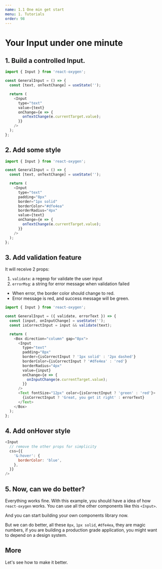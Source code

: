 ```yaml
---
name: 1.1 One min get start
menu: 1. Tutorials
order: 98
---
```



# Your Input under one minute

## 1. Build a controlled Input.

```javascript
import { Input } from 'react-oxygen';

const GeneralInput = () => {
  const [text, onTextChange] = useState('');

  return (
    <Input
      type="text"
      value={text}
      onChange={e => {
        onTextChange(e.currentTarget.value);
      }}
    />
  );
};
```

## 2. Add some style

```javascript
import { Input } from 'react-oxygen';

const GeneralInput = () => {
  const [text, onTextChange] = useState('');

  return (
    <Input
      type="text"
      padding="8px"
      border="1px solid"
      borderColor="#dfe4ea"
      borderRadius="4px"
      value={text}
      onChange={e => {
        onTextChange(e.currentTarget.value);
      }}
    />
  );
};
```

## 3. Add validation feature

It will receive 2 props:

1. `validate`: a regexp for validate the user input
2. `errorMsg`: a string for error message when validation failed

- When error, the border color should change to red.<br/>
- Error message is red, and success message will be green.

```javascript
import { Input } from 'react-oxygen';

const GeneralInput = ({ validate, errorText }) => {
  const [input, onInputChange] = useState('');
  const isCorrectInput = input && validate(text);

  return (
    <Box direction="column" gap="8px">
      <Input
        type="text"
        padding="8px"
        border={isCorrectInput ? '1px solid' : '2px dashed'}
        borderColor={isCorrectInput ? '#dfe4ea' : 'red'}
        borderRadius="4px"
        value={input}
        onChange={e => {
          onInputChange(e.currentTarget.value);
        }}
      />
      <Text fontSize="12px" color={isCorrectInput ? 'green' : 'red'}>
        {isCorrectInput ? 'Great, you get it right' : errorText}
      </Text>
    </Box>
  );
};
```

## 4. Add onHover style

```javascript
<Input
  // remove the other props for simplicity
  css={{
    '&:hover': {
      borderColor: 'blue',
    },
  }}
/>
```

## 5. Now, can we do better?

Everything works fine. With this example, you should have a idea of how `react-oxygen` works. You can use all the other components like this `<Input>`.

And you can start building your own components library now.

But we can do better, all these `8px`, `1px solid`, `#dfe4ea`, they are magic numbers, if you are building a production grade application, you might want to depend on a design system.

## More

<Link to="/docs-1-tutorials-1-2-add-design-system">
  Let's see how to make it better.
</Link>
